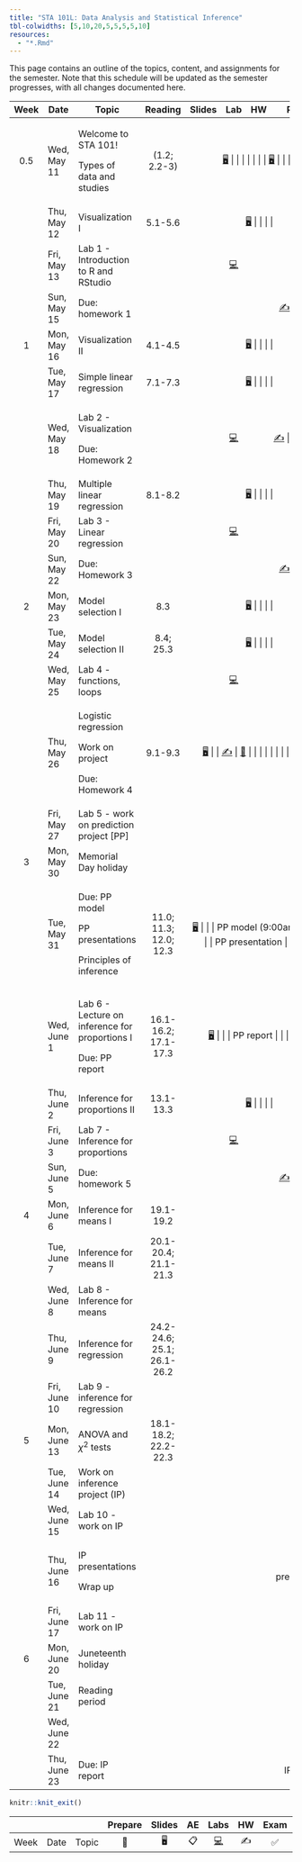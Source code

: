 ```yaml
---
title: "STA 101L: Data Analysis and Statistical Inference"
tbl-colwidths: [5,10,20,5,5,5,5,10]
resources: 
  - "*.Rmd"
---
```


This page contains an outline of the topics, content, and assignments for the semester. Note that this schedule will be updated as the semester progresses, with all changes documented here.

::: column-screen-inset-right
+-------+--------------+------------------------------------------------+----------------------------+--------------------------------------------------------------------------+--------------------------------------------------------------------------------------------------------------------------------------------------+---------------------+----------------------------------------------------------------------------+
| Week  | Date         | Topic                                          | Reading                    | Slides                                                                   | Lab                                                                                                                                              | HW                  | Project                                                                    |
+:=====:+==============+================================================+:==========================:+:========================================================================:+:================================================================================================================================================:+:===================:+:==========================================================================:+
| 0.5   | Wed, May 11  | Welcome to STA 101!                            | (1.2; 2.2-3)               | [🖥️](/slides/lec-1.html "Lecture slides"){aria-label="Lecture 1 slides"} |                                                                                                                                                  |                     |                                                                            |
|       |              |                                                |                            |                                                                          |                                                                                                                                                  |                     |                                                                            |
|       |              | Types of data and studies                      |                            | [🖥️](/slides/lec-2.html "Lecture slides"){aria-label="Lecture 2 slides"} |                                                                                                                                                  |                     |                                                                            |
+-------+--------------+------------------------------------------------+----------------------------+--------------------------------------------------------------------------+--------------------------------------------------------------------------------------------------------------------------------------------------+---------------------+----------------------------------------------------------------------------+
|       | Thu, May 12  | Visualization I                                | 5.1-5.6                    | [🖥️](/slides/lec-3.html "Lecture slides"){aria-label="Lecture 3 slides"} |                                                                                                                                                  |                     |                                                                            |
+-------+--------------+------------------------------------------------+----------------------------+--------------------------------------------------------------------------+--------------------------------------------------------------------------------------------------------------------------------------------------+---------------------+----------------------------------------------------------------------------+
|       | Fri, May 13  | Lab 1 - Introduction to R and RStudio          |                            |                                                                          | [💻](https://openintro.shinyapps.io/ims-01-data-01/ "Lab instructions"){aria-label="Lab 1 instructions"}                                         |                     |                                                                            |
+-------+--------------+------------------------------------------------+----------------------------+--------------------------------------------------------------------------+--------------------------------------------------------------------------------------------------------------------------------------------------+---------------------+----------------------------------------------------------------------------+
|       | Sun, May 15  | Due: homework 1                                |                            |                                                                          |                                                                                                                                                  | [✍️](/hw/hw-1.html) |                                                                            |
+-------+--------------+------------------------------------------------+----------------------------+--------------------------------------------------------------------------+--------------------------------------------------------------------------------------------------------------------------------------------------+---------------------+----------------------------------------------------------------------------+
| 1     | Mon, May 16  | Visualization II                               | 4.1-4.5                    | [🖥️](/slides/lec-3.html "Lecture slides"){aria-label="Lecture 3 slides"} |                                                                                                                                                  |                     |                                                                            |
+-------+--------------+------------------------------------------------+----------------------------+--------------------------------------------------------------------------+--------------------------------------------------------------------------------------------------------------------------------------------------+---------------------+----------------------------------------------------------------------------+
|       | Tue, May 17  | Simple linear regression                       | 7.1-7.3                    | [🖥️](/slides/lec-4.html "Lecture slides"){aria-label="Lecture 4 slides"} |                                                                                                                                                  |                     |                                                                            |
+-------+--------------+------------------------------------------------+----------------------------+--------------------------------------------------------------------------+--------------------------------------------------------------------------------------------------------------------------------------------------+---------------------+----------------------------------------------------------------------------+
|       | Wed, May 18  | Lab 2 - Visualization                          |                            |                                                                          | [💻](http://openintrostat.github.io/oilabs-tidy/02_intro_to_data/intro_to_data.html "Lab instructions"){aria-label="Lab 1 instructions"}         | [✍️](/hw/hw-2.html) |                                                                            |
|       |              |                                                |                            |                                                                          |                                                                                                                                                  |                     |                                                                            |
|       |              | Due: Homework 2                                |                            |                                                                          |                                                                                                                                                  |                     |                                                                            |
+-------+--------------+------------------------------------------------+----------------------------+--------------------------------------------------------------------------+--------------------------------------------------------------------------------------------------------------------------------------------------+---------------------+----------------------------------------------------------------------------+
|       | Thu, May 19  | Multiple linear regression                     | 8.1-8.2                    | [🖥️](/slides/lec-5.html "Lecture slides"){aria-label="Lecture 4 slides"} |                                                                                                                                                  |                     |                                                                            |
+-------+--------------+------------------------------------------------+----------------------------+--------------------------------------------------------------------------+--------------------------------------------------------------------------------------------------------------------------------------------------+---------------------+----------------------------------------------------------------------------+
|       | Fri, May 20  | Lab 3 - Linear regression                      |                            |                                                                          | [💻](http://openintrostat.github.io/oilabs-tidy/08_simple_regression/simple_regression.html "Lab instructions"){aria-label="Lab 1 instructions"} |                     |                                                                            |
+-------+--------------+------------------------------------------------+----------------------------+--------------------------------------------------------------------------+--------------------------------------------------------------------------------------------------------------------------------------------------+---------------------+----------------------------------------------------------------------------+
|       | Sun, May 22  | Due: Homework 3                                |                            |                                                                          |                                                                                                                                                  | [✍️](/hw/hw-3.html) |                                                                            |
+-------+--------------+------------------------------------------------+----------------------------+--------------------------------------------------------------------------+--------------------------------------------------------------------------------------------------------------------------------------------------+---------------------+----------------------------------------------------------------------------+
| 2     | Mon, May 23  | Model selection I                              | 8.3                        | [🖥️](/slides/lec-6.html "Lecture slides"){aria-label="Lecture 4 slides"} |                                                                                                                                                  |                     |                                                                            |
+-------+--------------+------------------------------------------------+----------------------------+--------------------------------------------------------------------------+--------------------------------------------------------------------------------------------------------------------------------------------------+---------------------+----------------------------------------------------------------------------+
|       | Tue, May 24  | Model selection II                             | 8.4; 25.3                  | [🖥️](/slides/lec-6.html "Lecture slides"){aria-label="Lecture 4 slides"} |                                                                                                                                                  |                     |                                                                            |
+-------+--------------+------------------------------------------------+----------------------------+--------------------------------------------------------------------------+--------------------------------------------------------------------------------------------------------------------------------------------------+---------------------+----------------------------------------------------------------------------+
|       | Wed, May 25  | Lab 4 - functions, loops                       |                            |                                                                          | [💻](/documents/lab-5.pdf "Lab instructions"){aria-label="Lab 1 instructions"}                                                                   |                     |                                                                            |
+-------+--------------+------------------------------------------------+----------------------------+--------------------------------------------------------------------------+--------------------------------------------------------------------------------------------------------------------------------------------------+---------------------+----------------------------------------------------------------------------+
|       | Thu, May 26  | Logistic regression                            | 9.1-9.3                    | [🖥️](/slides/lec-7.html "Lecture slides"){aria-label="Lecture 4 slides"} |                                                                                                                                                  | [✍️](/hw/hw-4.html) | [📂](/projects/rmd_tips.Rmd "Tips for rmd"){aria-label="Lecture 4 slides"} |
|       |              |                                                |                            |                                                                          |                                                                                                                                                  |                     |                                                                            |
|       |              | Work on project                                |                            |                                                                          |                                                                                                                                                  |                     |                                                                            |
|       |              |                                                |                            |                                                                          |                                                                                                                                                  |                     |                                                                            |
|       |              | Due: Homework 4                                |                            |                                                                          |                                                                                                                                                  |                     |                                                                            |
+-------+--------------+------------------------------------------------+----------------------------+--------------------------------------------------------------------------+--------------------------------------------------------------------------------------------------------------------------------------------------+---------------------+----------------------------------------------------------------------------+
|       | Fri, May 27  | Lab 5 - work on prediction project \[PP\]      |                            |                                                                          |                                                                                                                                                  |                     |                                                                            |
+-------+--------------+------------------------------------------------+----------------------------+--------------------------------------------------------------------------+--------------------------------------------------------------------------------------------------------------------------------------------------+---------------------+----------------------------------------------------------------------------+
| 3     | Mon, May 30  | Memorial Day holiday                           |                            |                                                                          |                                                                                                                                                  |                     |                                                                            |
+-------+--------------+------------------------------------------------+----------------------------+--------------------------------------------------------------------------+--------------------------------------------------------------------------------------------------------------------------------------------------+---------------------+----------------------------------------------------------------------------+
|       | Tue, May 31  | Due: PP model                                  | 11.0; 11.3; 12.0; 12.3     | [🖥️](/slides/lec-8.html "Lecture slides"){aria-label="Lecture 4 slides"} |                                                                                                                                                  |                     | PP model (9:00am)                                                          |
|       |              |                                                |                            |                                                                          |                                                                                                                                                  |                     |                                                                            |
|       |              | PP presentations                               |                            |                                                                          |                                                                                                                                                  |                     | PP presentation                                                            |
|       |              |                                                |                            |                                                                          |                                                                                                                                                  |                     |                                                                            |
|       |              | Principles of inference                        |                            |                                                                          |                                                                                                                                                  |                     |                                                                            |
+-------+--------------+------------------------------------------------+----------------------------+--------------------------------------------------------------------------+--------------------------------------------------------------------------------------------------------------------------------------------------+---------------------+----------------------------------------------------------------------------+
|       | Wed, June 1  | Lab 6 - Lecture on inference for proportions I | 16.1-16.2; 17.1-17.3       | [🖥️](/slides/lec-9.html "Lecture slides"){aria-label="Lecture 4 slides"} |                                                                                                                                                  |                     | PP report                                                                  |
|       |              |                                                |                            |                                                                          |                                                                                                                                                  |                     |                                                                            |
|       |              | Due: PP report                                 |                            |                                                                          |                                                                                                                                                  |                     |                                                                            |
+-------+--------------+------------------------------------------------+----------------------------+--------------------------------------------------------------------------+--------------------------------------------------------------------------------------------------------------------------------------------------+---------------------+----------------------------------------------------------------------------+
|       | Thu, June 2  | Inference for proportions II                   | 13.1-13.3                  | [🖥️](/slides/lec-9.html "Lecture slides"){aria-label="Lecture 4 slides"} |                                                                                                                                                  |                     |                                                                            |
+-------+--------------+------------------------------------------------+----------------------------+--------------------------------------------------------------------------+--------------------------------------------------------------------------------------------------------------------------------------------------+---------------------+----------------------------------------------------------------------------+
|       | Fri, June 3  | Lab 7 - Inference for proportions              |                            |                                                                          | [💻](https://openintro.shinyapps.io/ims-05-infer-01/ "Lab instructions"){aria-label="Lab 1 instructions"}                                        |                     |                                                                            |
+-------+--------------+------------------------------------------------+----------------------------+--------------------------------------------------------------------------+--------------------------------------------------------------------------------------------------------------------------------------------------+---------------------+----------------------------------------------------------------------------+
|       | Sun, June 5  | Due: homework 5                                |                            |                                                                          |                                                                                                                                                  | [✍️](/hw/hw-5.html) |                                                                            |
+-------+--------------+------------------------------------------------+----------------------------+--------------------------------------------------------------------------+--------------------------------------------------------------------------------------------------------------------------------------------------+---------------------+----------------------------------------------------------------------------+
| 4     | Mon, June 6  | Inference for means I                          | 19.1-19.2                  |                                                                          |                                                                                                                                                  |                     |                                                                            |
+-------+--------------+------------------------------------------------+----------------------------+--------------------------------------------------------------------------+--------------------------------------------------------------------------------------------------------------------------------------------------+---------------------+----------------------------------------------------------------------------+
|       | Tue, June 7  | Inference for means II                         | 20.1-20.4; 21.1-21.3       |                                                                          |                                                                                                                                                  |                     |                                                                            |
+-------+--------------+------------------------------------------------+----------------------------+--------------------------------------------------------------------------+--------------------------------------------------------------------------------------------------------------------------------------------------+---------------------+----------------------------------------------------------------------------+
|       | Wed, June 8  | Lab 8 - Inference for means                    |                            |                                                                          |                                                                                                                                                  |                     |                                                                            |
+-------+--------------+------------------------------------------------+----------------------------+--------------------------------------------------------------------------+--------------------------------------------------------------------------------------------------------------------------------------------------+---------------------+----------------------------------------------------------------------------+
|       | Thu, June 9  | Inference for regression                       | 24.2-24.6; 25.1; 26.1-26.2 |                                                                          |                                                                                                                                                  |                     |                                                                            |
+-------+--------------+------------------------------------------------+----------------------------+--------------------------------------------------------------------------+--------------------------------------------------------------------------------------------------------------------------------------------------+---------------------+----------------------------------------------------------------------------+
|       | Fri, June 10 | Lab 9 - inference for regression               |                            |                                                                          |                                                                                                                                                  |                     |                                                                            |
+-------+--------------+------------------------------------------------+----------------------------+--------------------------------------------------------------------------+--------------------------------------------------------------------------------------------------------------------------------------------------+---------------------+----------------------------------------------------------------------------+
| 5     | Mon, June 13 | ANOVA and $\chi^2$ tests                       | 18.1-18.2; 22.2-22.3       |                                                                          |                                                                                                                                                  |                     |                                                                            |
+-------+--------------+------------------------------------------------+----------------------------+--------------------------------------------------------------------------+--------------------------------------------------------------------------------------------------------------------------------------------------+---------------------+----------------------------------------------------------------------------+
|       | Tue, June 14 | Work on inference project (IP)                 |                            |                                                                          |                                                                                                                                                  |                     |                                                                            |
+-------+--------------+------------------------------------------------+----------------------------+--------------------------------------------------------------------------+--------------------------------------------------------------------------------------------------------------------------------------------------+---------------------+----------------------------------------------------------------------------+
|       | Wed, June 15 | Lab 10 - work on IP                            |                            |                                                                          |                                                                                                                                                  |                     |                                                                            |
+-------+--------------+------------------------------------------------+----------------------------+--------------------------------------------------------------------------+--------------------------------------------------------------------------------------------------------------------------------------------------+---------------------+----------------------------------------------------------------------------+
|       | Thu, June 16 | IP presentations                               |                            |                                                                          |                                                                                                                                                  |                     | IP presentation                                                            |
|       |              |                                                |                            |                                                                          |                                                                                                                                                  |                     |                                                                            |
|       |              | Wrap up                                        |                            |                                                                          |                                                                                                                                                  |                     |                                                                            |
+-------+--------------+------------------------------------------------+----------------------------+--------------------------------------------------------------------------+--------------------------------------------------------------------------------------------------------------------------------------------------+---------------------+----------------------------------------------------------------------------+
|       | Fri, June 17 | Lab 11 - work on IP                            |                            |                                                                          |                                                                                                                                                  |                     |                                                                            |
+-------+--------------+------------------------------------------------+----------------------------+--------------------------------------------------------------------------+--------------------------------------------------------------------------------------------------------------------------------------------------+---------------------+----------------------------------------------------------------------------+
| 6     | Mon, June 20 | Juneteenth holiday                             |                            |                                                                          |                                                                                                                                                  |                     |                                                                            |
+-------+--------------+------------------------------------------------+----------------------------+--------------------------------------------------------------------------+--------------------------------------------------------------------------------------------------------------------------------------------------+---------------------+----------------------------------------------------------------------------+
|       | Tue, June 21 | Reading period                                 |                            |                                                                          |                                                                                                                                                  |                     |                                                                            |
+-------+--------------+------------------------------------------------+----------------------------+--------------------------------------------------------------------------+--------------------------------------------------------------------------------------------------------------------------------------------------+---------------------+----------------------------------------------------------------------------+
|       | Wed, June 22 |                                                |                            |                                                                          |                                                                                                                                                  |                     |                                                                            |
+-------+--------------+------------------------------------------------+----------------------------+--------------------------------------------------------------------------+--------------------------------------------------------------------------------------------------------------------------------------------------+---------------------+----------------------------------------------------------------------------+
|       | Thu, June 23 | Due: IP report                                 |                            |                                                                          |                                                                                                                                                  |                     | IP report                                                                  |
+-------+--------------+------------------------------------------------+----------------------------+--------------------------------------------------------------------------+--------------------------------------------------------------------------------------------------------------------------------------------------+---------------------+----------------------------------------------------------------------------+
:::

```r
knitr::knit_exit()
```

|      |      |       | Prepare | Slides | AE  |                                                    Labs                                                    | HW  | Exam | Project |
|--------|--------|--------|:------:|:------:|:------:|:------:|:------:|:------:|:------:|
| Week | Date | Topic |   📖    |   🖥️   | 📋  | [💻](https://sakai.duke.edu/samigo-app/servlet/Login?id=6fa7ebf3-01af-42a6-91ba-3e813d3901221641094171786) | ✍️  |  ✅  |   📂    |
